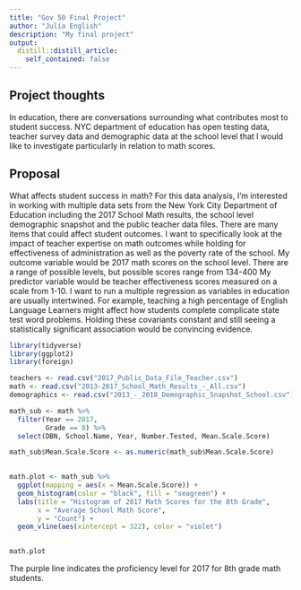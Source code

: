 ```yaml
---
title: "Gov 50 Final Project"
author: "Julia English"
description: "My final project"
output:
  distill::distill_article:
    self_contained: false
---
```




## Project thoughts

In education, there are conversations surrounding what contributes most to student success. NYC department of education has open testing data, teacher survey data and demographic data at the school level that I would like to investigate particularly in relation to math scores. 


## Proposal

What affects student success in math? For this data analysis, I'm interested in working with multiple data sets from the New York City Department of Education including the 2017 School Math results, the school level demographic snapshot and the public teacher data files. There are many items that could affect student outcomes. I want to specifically look at the impact of teacher expertise on math outcomes while holding for effectiveness of administration as well as the poverty rate of the school. My outcome variable would be 2017 math scores on the school level. There are a range of possible levels, but possible scores range from 134-400 My predictor variable would be teacher effectiveness scores measured on a scale from 1-10. I want to run a multiple regression as variables in education are usually intertwined. For example, teaching a high percentage of English Language Learners might affect how students complete complicate state test word problems. Holding these covariants constant and still seeing a statistically significant association would be convincing evidence. 


```r
library(tidyverse)
library(ggplot2)
library(foreign)

teachers <- read.csv("2017_Public_Data_File_Teacher.csv")
math <- read.csv("2013-2017_School_Math_Results_-_All.csv")
demographics <- read.csv("2013_-_2018_Demographic_Snapshot_School.csv")
```

```r



math_sub <- math %>% 
  filter(Year == 2017,
         Grade == 8) %>% 
  select(DBN, School.Name, Year, Number.Tested, Mean.Scale.Score) 

math_sub$Mean.Scale.Score <- as.numeric(math_sub$Mean.Scale.Score)
  

math.plot <- math_sub %>% 
  ggplot(mapping = aes(x = Mean.Scale.Score)) +
  geom_histogram(color = "black", fill = "seagreen") +
  labs(title = "Histogram of 2017 Math Scores for the 8th Grade",
       x = "Average School Math Score",
       y = "Count") +
  geom_vline(aes(xintercept = 322), color = "violet")
  

math.plot

```
The purple line indicates the proficiency level for 2017 for 8th grade math students. 
